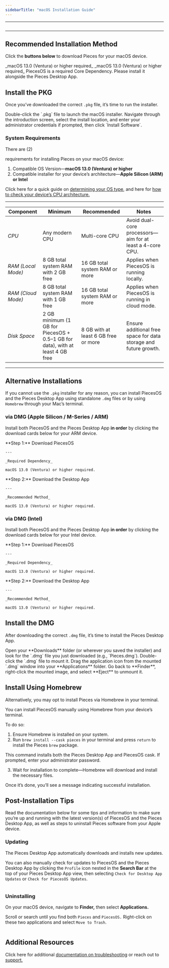 ```yaml
---
sidebarTitle: "macOS Installation Guide"
---
```


---

<img
  className="mx-auto"
/>

---

## Recommended Installation Method

Click the **buttons below** to download Pieces for your macOS device.

<CardGroup cols={2}>
  <Card title="Download — PiecesOS & Pieces Desktop App (ARM)" href="https://builds.pieces.app/stages/production/macos_packaging/pkg-arm64/download?download=true&product=DOCUMENTATION_WEBSITE">
    _macOS 13.0 (Ventura) or higher required_
  </Card>
  <Card title="Download — PiecesOS & Desktop App (Intel)" href="https://builds.pieces.app/stages/production/macos_packaging/pkg/download?download=true&product=DOCUMENTATION_WEBSITE">
    _macOS 13.0 (Ventura) or higher required_
  </Card>
</CardGroup>

<alert>
  PiecesOS is a required Core Dependency. Please install it alongside the Pieces Desktop App.
</alert>

## Install the PKG

Once you’ve downloaded the correct `.pkg` file, it’s time to run the installer.

<Steps>
  <Step title="Open the Installer">
    Double-click the `.pkg` file to launch the macOS installer.
  </Step>
  <Step title="Follow the On-Screen Prompts">
    Navigate through the introduction screen, select the install location, and enter your administrator credentials if prompted, then click `Install Software`.
  </Step>
</Steps>

### System Requirements

There are (2)

 requirements for installing Pieces on your macOS device:

1. Compatible OS Version—**macOS 13.0 (Ventura) or higher**
2. Compatible installer for your device’s architecture—**Apple Silicon (ARM) or Intel**

Click here for a quick guide on [determining your OS type](https://docs.pieces.app/products/meet-pieces/troubleshooting/macos#checking-os-version), and here for [how to check your device’s CPU architecture.](https://docs.pieces.app/products/meet-pieces/troubleshooting/macos#checking-cpu-type)

---

| **Component**      | **Minimum**                                                                    | **Recommended**                      | **Notes**                                                        |
| ------------------ | ------------------------------------------------------------------------------ | ------------------------------------ | ---------------------------------------------------------------- |
| _CPU_              | Any modern CPU                                                                 | Multi-core CPU                       | Avoid dual-core processors—aim for at least a 4-core CPU.        |
| _RAM (Local Mode)_ | 8 GB total system RAM with 2 GB free                                           | 16 GB total system RAM or more       | Applies when PiecesOS is running locally.                        |
| _RAM (Cloud Mode)_ | 8 GB total system RAM with 1 GB free                                           | 16 GB total system RAM or more       | Applies when PiecesOS is running in cloud mode.                  |
| _Disk Space_       | 2 GB minimum (1 GB for PiecesOS \+ 0.5–1 GB for data), with at least 4 GB free | 8 GB with at least 6 GB free or more | Ensure additional free space for data storage and future growth. |

---

## Alternative Installations

If you cannot use the `.pkg` installer for any reason, you can install PiecesOS and the Pieces Desktop App using standalone `.dmg` files or by using `Homebrew` through your Mac’s terminal.

### via DMG (Apple Silicon / M-Series / ARM)

Install both PiecesOS and the Pieces Desktop App **in order** by clicking the download cards below for your ARM device.

<CardGroup cols={2}>
  <Card title="Download — PiecesOS (DMG / ARM)" href="https://builds.pieces.app/stages/production/os_server/dmg-arm64/download">
    **Step 1:** Download PiecesOS

    ---

    _Required Dependency_

    macOS 13.0 (Ventura) or higher required.
  </Card>
  <Card title="Download — Pieces Desktop App (DMG / ARM)" href="https://builds.pieces.app/stages/production/pieces_for_x/dmg-arm64/download">
    **Step 2:** Download the Desktop App

    ---

    _Recommended Method_

    macOS 13.0 (Ventura) or higher required.
  </Card>
</CardGroup>

### via DMG (Intel)

Install both PiecesOS and the Pieces Desktop App **in order** by clicking the download cards below for your Intel device.

<CardGroup cols={2}>
  <Card title="Download — PiecesOS (DMG / Intel)" href="https://builds.pieces.app/stages/production/os_server/dmg/download">
    **Step 1:** Download PiecesOS

    ---

    _Required Dependency_

    macOS 13.0 (Ventura) or higher required.
  </Card>
  <Card title="Download — Pieces Desktop App (DMG / Intel)" href="https://builds.pieces.app/stages/production/pieces_for_x/dmg/download">
    **Step 2:** Download the Desktop App

    ---

    _Recommended Method_

    macOS 13.0 (Ventura) or higher required.
  </Card>
</CardGroup>

## Install the DMG

After downloading the correct `.dmg` file, it’s time to install the Pieces Desktop App.

<Steps>
  <Step title>
    Open your **Downloads** folder (or wherever you saved the installer) and look for the `.dmg` file you just downloaded (e.g., `Pieces.dmg`).
  </Step>
  <Step title="Mount the DMG">
    Double-click the `.dmg` file to mount it.
  </Step>
  <Step title="Drag & Drop into Applications">
    Drag the application icon from the mounted `.dmg` window into your **Applications** folder.
  </Step>
  <Step title="Eject the DMG">
    Go back to **Finder**, right-click the mounted image, and select **Eject** to unmount it.
  </Step>
</Steps>

## Install Using Homebrew

Alternatively, you may opt to install Pieces via Homebrew in your terminal.

<Card title="Installing via Homebrew">
  You can install PiecesOS manually using Homebrew from your device’s terminal.

  To do so:

  1. Ensure Homebrew is installed on your system.
  2. Run `brew install --cask pieces` in your terminal and press `return` to install the Pieces `brew` package.

  This command installs both the Pieces Desktop App and PiecesOS cask. If prompted, enter your administrator password.

  3. Wait for installation to complete—Homebrew will download and install the necessary files.

  Once it’s done, you’ll see a message indicating successful installation.
</Card>

## Post-Installation Tips

Read the documentation below for some tips and information to make sure you’re up and running with the latest version(s) of PiecesOS and the Pieces Desktop App, as well as steps to uninstall Pieces software from your Apple device.

### Updating

The Pieces Desktop App automatically downloads and installs new updates.

You can also manually check for updates to PiecesOS and the Pieces Desktop App by clicking the `Profile` icon nested in the **Search Bar** at the top of your Pieces Desktop App view, then selecting `Check for Desktop App Updates` or `Check for PiecesOS Updates`.

<img
  className="mx-auto"
/>

### Uninstalling

On your macOS device, navigate to **Finder,** then select **Applications.**

Scroll or search until you find both `Pieces` and `PiecesOS.` Right-click on these two applications and select `Move to Trash`.

<img
  className="mx-auto"
/>

## Additional Resources

Click here for additional [documentation on troubleshooting](https://docs.pieces.app/products/meet-pieces/troubleshooting/macos) or reach out to [support.](https://docs.pieces.app/products/support)